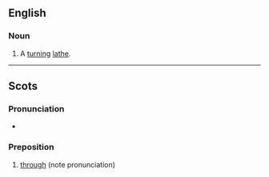 ==English==

===Noun===
{{en-noun}}

# {{lb|en|UK|dialect}} A [[turn]]ing [[lathe]].

{{Webster 1913}}

----

==Scots==

===Pronunciation===
* {{IPA|/θrʌu/|lang=sco}}

===Preposition===
{{sco-prep}}

# {{lb|sco|South Scots}} [[through]] (note pronunciation)